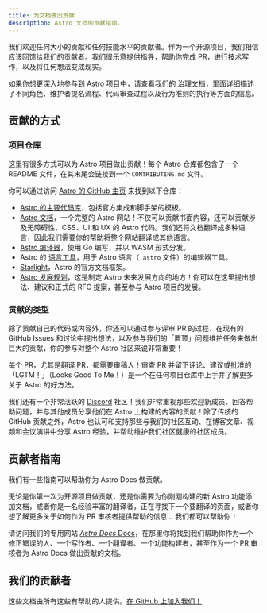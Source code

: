 ```yaml
---
title: 为文档做出贡献
description: Astro 文档的贡献指南。
---
```


我们欢迎任何大小的贡献和任何技能水平的贡献者。作为一个开源项目，我们相信应该回馈给我们的贡献者。我们很乐意提供指导，帮助你完成 PR，进行技术写作，以及将任何想法变成现实。

如果你想更深入地参与到 Astro 项目中，请查看我们的 [治理文档](https://github.com/withastro/.github/blob/main/GOVERNANCE.md)，里面详细描述了不同角色、维护者提名流程、代码审查过程以及行为准则的执行等方面的信息。

## 贡献的方式

### 项目仓库

这里有很多方式可以为 Astro 项目做出贡献！每个 Astro 仓库都包含了一个 README 文件，在其末尾会链接到一个 `CONTRIBUTING.md` 文件。

你可以通过访问 [Astro 的 GitHub 主页](https://github.com/withastro) 来找到以下仓库：

-  [Astro 的主要代码库](https://github.com/withastro/astro)，包括官方集成和脚手架的模板。
-  [Astro 文档](https://github.com/withastro/docs)，一个完整的 Astro 网站！不仅可以贡献书面内容，还可以贡献涉及无障碍性、CSS、UI 和 UX 的 Astro 代码。我们还将文档翻译成多种语言，因此我们需要你的帮助将整个网站翻译成其他语言。
-  [Astro 编译器](https://github.com/withastro/compiler)，使用 Go 编写，并以 WASM 形式分发。
-  Astro 的 [语言工具](https://github.com/withastro/language-tools)，用于 Astro 语言（`.astro` 文件）的编辑器工具。
-  [Starlight](https://github.com/withastro/starlight)，Astro 的官方文档框架。
-  [Astro 发展规划](https://github.com/withastro/roadmap)，这是制定 Astro 未来发展方向的地方！你可以在这里提出想法、建议和正式的 RFC 提案，甚至参与 Astro 项目的发展。

### 贡献的类型

除了贡献自己的代码或内容外，你还可以通过参与评审 PR 的过程、在现有的 GitHub Issues 和讨论中提出想法，以及参与我们的「置顶」问题维护任务来做出巨大的贡献，你的参与对整个 Astro 社区来说非常重要！

每个 PR，尤其是翻译 PR，都需要审稿人！审查 PR 并留下评论、建议或批准的「LGTM！」（Looks Good To Me！）是一个在任何项目仓库中上手并了解更多关于 Astro 的好方法。

我们还有一个非常活跃的 [Discord](https://astro.build/chat) 社区！我们非常重视那些欢迎新成员、回答帮助问题，并与其他成员分享他们在 Astro 上构建的内容的贡献！除了传统的 GitHub 贡献之外，Astro 也认可和支持那些与我们的社区互动、在博客文章、视频和会议演讲中分享 Astro 经验，并帮助维护我们社区健康的社区成员。

## 贡献者指南

我们有一些指南可以帮助你为 Astro Docs 做贡献。

无论是你第一次为开源项目做贡献，还是你需要为你刚刚构建的新 Astro 功能添加文档，或者你是一名经验丰富的翻译者，正在寻找下一个要翻译的页面，或者你想了解更多关于如何作为 PR 审核者提供帮助的信息... 我们都可以帮助你！

请访问我们的专用网站 [*Astro Docs* Docs](https://contribute.docs.astro.build)，在那里你将找到我们帮助你作为一个修正错误的人、一个写作者、一个翻译者、一个功能构建者，甚至作为一个 PR 审核者为 Astro Docs 做出贡献的文档。

## 我们的贡献者

这些文档由所有这些有帮助的人提供。[在 GitHub 上加入我们！](https://github.com/withastro/docs)

<ContributorList githubRepo="withastro/docs" />
